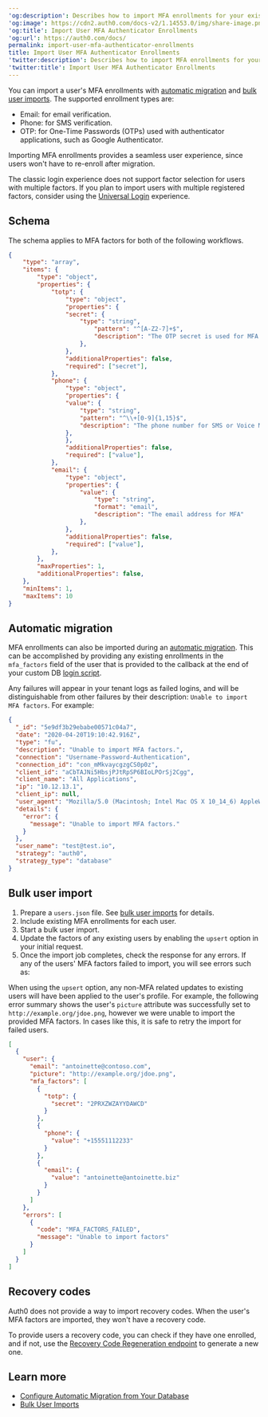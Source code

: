 ---
'og:description': Describes how to import MFA enrollments for your existing users.
'og:image': https://cdn2.auth0.com/docs-v2/1.14553.0/img/share-image.png
'og:title': Import User MFA Authenticator Enrollments
'og:url': https://auth0.com/docs/
permalink: import-user-mfa-authenticator-enrollments
title: Import User MFA Authenticator Enrollments
'twitter:description': Describes how to import MFA enrollments for your existing users.
'twitter:title': Import User MFA Authenticator Enrollments
---
You can import a user's <Tooltip tip="Multi-factor authentication (MFA): User authentication process that uses a factor in addition to username and password such as a code via SMS." cta="View Glossary" href="/docs/glossary?term=MFA">MFA</Tooltip> enrollments with [automatic migration](/docs/manage-users/user-migration/configure-automatic-migration-from-your-database) and [bulk user imports](/docs/manage-users/user-migration/bulk-user-imports). The supported enrollment types are:

* Email: for email verification.
* Phone: for SMS verification.
* OTP: for One-Time Passwords (OTPs) used with authenticator applications, such as Google Authenticator.

Importing MFA enrollments provides a seamless user experience, since users won't have to re-enroll after migration.

The classic login experience does not support factor selection for users with multiple factors. If you plan to import users with multiple registered factors, consider using the [Universal Login](/docs/authenticate/login/auth0-universal-login) experience.

## Schema

The schema applies to MFA factors for both of the following workflows.

```json lines expandable
{
    "type": "array",
    "items": {
        "type": "object",
        "properties": {
            "totp": {
                "type": "object",
                "properties": {
                "secret": {
                    "type": "string",
                        "pattern": "^[A-Z2-7]+$",
                        "description": "The OTP secret is used for MFA authentication with Google Authenticator type apps. It must be supplied in un-padded Base32 encoding, such as: JBTWY3DPEHPK3PNP"
                    },
                },
                "additionalProperties": false,
                "required": ["secret"],
            },
            "phone": {
                "type": "object",
                "properties": {
                "value": {
                    "type": "string",
                    "pattern": "^\\+[0-9]{1,15}$",
                    "description": "The phone number for SMS or Voice MFA. The phone number should include a country code and begin with +, such as: +12125550001"
                },
                },
                "additionalProperties": false,
                "required": ["value"],
            },
            "email": {
                "type": "object",
                "properties": {
                    "value": {
                        "type": "string",
                        "format": "email",
                        "description": "The email address for MFA"
                    },
                },
                "additionalProperties": false,
                "required": ["value"],
            },
        },
        "maxProperties": 1,
        "additionalProperties": false,
    },
    "minItems": 1,
    "maxItems": 10
}
```






## Automatic migration

MFA enrollments can also be imported during an [automatic migration](/docs/authenticate/identity-providers/database/custom-db/overview-custom-db-connections#automatic-migration-scenario). This can be accomplished by providing any existing enrollments in the `mfa_factors` field of the user that is provided to the callback at the end of your custom DB [login script](/docs/authenticate/database-connections/custom-db/templates/login).

Any failures will appear in your tenant logs as failed logins, and will be distinguishable from other failures by their description: `Unable to import MFA factors`. For example:

```json lines
{
  "_id": "5e9df3b29ebabe00571c04a7",
  "date": "2020-04-20T19:10:42.916Z",
  "type": "fu",
  "description": "Unable to import MFA factors.",
  "connection": "Username-Password-Authentication",
  "connection_id": "con_mMkvaycgzgCS0p0z",
  "client_id": "aCbTAJNi5HbsjPJtRpSP6BIoLPOrSj2Cgg",
  "client_name": "All Applications",
  "ip": "10.12.13.1",
  "client_ip": null,
  "user_agent": "Mozilla/5.0 (Macintosh; Intel Mac OS X 10_14_6) AppleWebKit/537.36 (KHTML, like Gecko) Chrome/80.0.3987.149 Safari/537.36",
  "details": {
    "error": {
      "message": "Unable to import MFA factors."
    }
  },
  "user_name": "test@test.io",
  "strategy": "auth0",
  "strategy_type": "database"
}
```






## Bulk user import

1. Prepare a `users.json` file. See [bulk user imports](/docs/manage-users/user-migration/bulk-user-imports) for details.
2. Include existing MFA enrollments for each user.
3. Start a bulk user import.
4. Update the factors of any existing users by enabling the `upsert` option in your initial request.
5. Once the import job completes, check the response for any errors. If any of the users' MFA factors failed to import, you will see errors such as:

When using the `upsert` option, any non-MFA related updates to existing users will have been applied to the user's profile. For example, the following error summary shows the user's `picture` attribute was successfully set to `http://example.org/jdoe.png`, however we were unable to import the provided MFA factors. In cases like this, it is safe to retry the import for failed users.

```json lines expandable
[
  {
    "user": {
      "email": "antoinette@contoso.com",
      "picture": "http://example.org/jdoe.png",
      "mfa_factors": [
        {
          "totp": {
            "secret": "2PRXZWZAYYDAWCD"
          }
        },
        {
          "phone": {
            "value": "+15551112233"
          }
        },
        {
          "email": {
            "value": "antoinette@antoinette.biz"
          }
        }
      ]
    },
    "errors": [
      {
        "code": "MFA_FACTORS_FAILED",
        "message": "Unable to import factors"
      }
    ]
  }
]
```






## Recovery codes

Auth0 does not provide a way to import recovery codes. When the user's MFA factors are imported, they won't have a recovery code.

To provide users a recovery code, you can check if they have one enrolled, and if not, use the [Recovery Code Regeneration endpoint](https://auth0.com/docs/api/management/v2#!/Users/post_recovery_code_regeneration) to generate a new one.

## Learn more

* [Configure Automatic Migration from Your Database](/docs/manage-users/user-migration/configure-automatic-migration-from-your-database)
* [Bulk User Imports](/docs/manage-users/user-migration/bulk-user-imports)